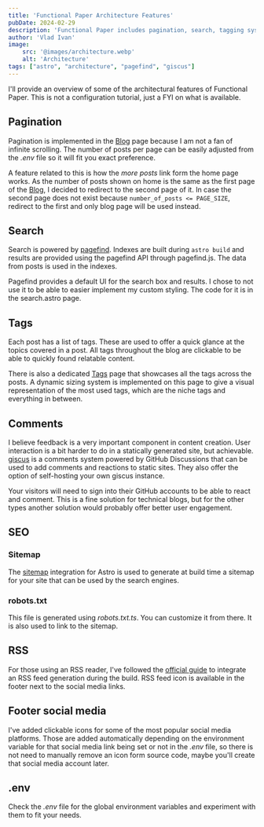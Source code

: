 ```yaml
---
title: 'Functional Paper Architecture Features'
pubDate: 2024-02-29
description: 'Functional Paper includes pagination, search, tagging system and some other features'
author: 'Vlad Ivan'
image:
    src: '@images/architecture.webp'
    alt: 'Architecture'
tags: ["astro", "architecture", "pagefind", "giscus"]
---
```

I'll provide an overview of some of the architectural features of Functional Paper. This is not a configuration tutorial, just a FYI on what is available.

## Pagination
Pagination is implemented in the [Blog](/blog) page because I am not a fan of infinite scrolling. The number of posts per page can be easily adjusted from the *.env* file so it will fit you exact preference.

A feature related to this is how the *more posts* link form the home page works. As the number of posts shown on home is the same as the first page of the [Blog](/blog/), I decided to redirect to the second page of it. In case the second page does not exist because `number_of_posts <= PAGE_SIZE`, redirect to the first and only blog page will be used instead.


## Search
Search is powered by [pagefind](https://pagefind.app). Indexes are built during `astro build` and results are provided using the pagefind API through pagefind.js. The data from posts is used in the indexes.

Pagefind provides a default UI for the search box and results. I chose to not use it to be able to easier implement my custom styling. The code for it is in the search.astro page.


## Tags
Each post has a list of tags. These are used to offer a quick glance at the topics covered in a post. All tags throughout the blog are clickable to be able to quickly found relatable content.

There is also a dedicated [Tags](/tags) page that showcases all the tags across the posts. A dynamic sizing system is implemented on this page to give a visual representation of the most used tags, which are the niche tags and everything in between.


## Comments
I believe feedback is a very important component in content creation. User interaction is a bit harder to do in a statically generated site, but achievable. [giscus](https://giscus.app) is a comments system powered by GitHub Discussions that can be used to add comments and reactions to static sites. They also offer the option of self-hosting your own giscus instance.

Your visitors will need to sign into their GitHub accounts to be able to react and comment. This is a fine solution for technical blogs, but for the other types another solution would probably offer better user engagement.


## SEO
### Sitemap
The [sitemap](https://docs.astro.build/en/guides/integrations-guide/sitemap/) integration for Astro is used to generate at build time a sitemap for your site that can be used by the search engines.

### robots.txt
This file is generated using *robots.txt.ts*. You can customize it from there. It is also used to link to the sitemap.


## RSS
For those using an RSS reader, I've followed the [official guide](https://docs.astro.build/en/guides/rss/#setting-up-astrojsrss) to integrate an RSS feed generation during the build. RSS feed icon is available in the footer next to the social media links.


## Footer social media
I've added clickable icons for some of the most popular social media platforms. Those are added automatically depending on the environment variable for that social media link being set or not in the *.env* file, so there is not need to manually remove an icon form source code, maybe you'll create that social media account later.


## .env
Check the *.env* file for the global environment variables and experiment with them to fit your needs.